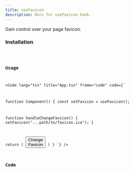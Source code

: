 ```yaml
---
title: useFavicon
description: Docs for useFavicon hook.
---
```



Gain control over your page favicon.

### Installation
<Code code="npx rabbithook@latest add use-favicon" lang="bash" frame={false} />

### Usage
  <Code
    lang="tsx"
    title="App.tsx"
    frame="code"
    code={`

function Component() {
  const setFavicon = useFavicon();

  function handleChangeFavicon() {
    setFavicon("...path/to/favicon.ico");
  }

  return (
    <button onClick={handleChangeFavicon}>Change Favicon</button>
  )
}
`}
  />

### Code
<Tabs>
  <TabItem label="Typescript">
    <Code
      lang="ts"
      title="use-favicon.ts"
      frame="code"
      code={hookTypescript}
    />
  </TabItem>
  <TabItem label="Javascript">
    <Code
      lang="js"
      title="use-favicon.js"
      frame="code"
      code={hookJavascript}
    />
  </TabItem>
</Tabs>

